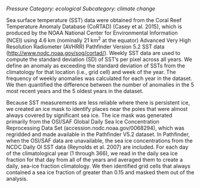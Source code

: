 *Pressure*
*Category: ecological*
*Subcategory: climate change*

Sea surface temperature (SST) data were obtained from the Coral Reef Temperature Anomaly Database (CoRTAD) (Casey et al. 2015), which is produced by the NOAA National Center for Environmental Information (NCEI) using 4.6 km (nominally 21 km^2^ at the equator) Advanced Very High Resolution Radiometer (AVHRR) Pathfinder Version 5.2 SST data ([http://www.nodc.noaa.gov/sog/cortad/](http://www.nodc.noaa.gov/sog/cortad/)). Weekly SST data are used to compute the standard deviation (SD) of SST's per pixel across all years. We define an anomaly as exceeding the standard deviation of SSTs from the climatology for that location (i.e., grid cell) and week of the year. The frequency of weekly anomalies was calculated for each year in the dataset. We then quantified the difference between the number of anomalies in the 5 most recent years and the 5 oldest years in the dataset.

Because SST measurements are less reliable where there is persistent ice, we created an ice mask to identify places near the poles that were almost always covered by significant sea ice. The ice mask was generated primarily from the OSI/SAF Global Daily Sea Ice Concentration Reprocessing Data Set (accession.nodc.noaa.gov/0068294), which was regridded and made available in the Pathfinder V5.2 dataset. In Pathfinder, when the OSI/SAF data are unavailable, the sea ice concentrations from the NCDC Daily OI SST data (Reynolds et al. 2007) are included. For each day of the climatological year (1 through 366), we read in the daily sea ice fraction for that day from all of the years and averaged them to create a daily, sea-ice fraction climatology. We then identified grid cells that always contained a sea ice fraction of greater than 0.15 and masked them out of the analysis. 